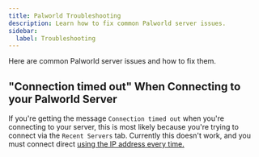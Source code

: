 ```yaml
---
title: Palworld Troubleshooting
description: Learn how to fix common Palworld server issues.
sidebar:
  label: Troubleshooting
---
```


Here are common Palworld server issues and how to fix them.

## "Connection timed out" When Connecting to your Palworld Server

If you're getting the message `Connection timed out` when you're connecting to your server, this is most likely because you're trying to connect via the `Recent Servers` tab. Currently this doesn't work, and you must connect direct [using the IP address every time.](/games/palworld/connect-to-your-server/)